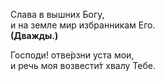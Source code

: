 Слава в вышних Богу,  
и на земле мир избранникам Его.  
**(Дважды.)**

Господи! отве́рзни уста мои,  
и речь моя возвести́т хвалу Тебе.
